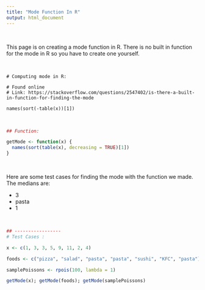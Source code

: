 ```yaml
---
title: "Mode Function In R"
output: html_document
---
```


&nbsp;

This page is on creating a mode function in R. There is no built in function for the mode in R so you have to create one yourself.

&nbsp;

```
# Computing mode in R:

# Found online
# Link: https://stackoverflow.com/questions/2547402/is-there-a-built-in-function-for-finding-the-mode

names(sort(-table(x))[1])
```

&nbsp;

```r
## Function:

getMode <- function(x) {
  names(sort(table(x), decreasing = TRUE)[1])
}
```

&nbsp;

Here are some test cases for finding the mode with the function we made. The medians are:

* 3
* pasta
* 1

&nbsp;

```r

## -----------------
# Test Cases :

x <- c(1, 3, 3, 5, 9, 11, 2, 4)

foods <- c("pizza", "salad", "pasta", "pasta", "sushi", "KFC", "pasta")

samplePoissons <- rpois(100, lambda = 1)

getMode(x); getMode(foods); getMode(samplePoissons)
```
